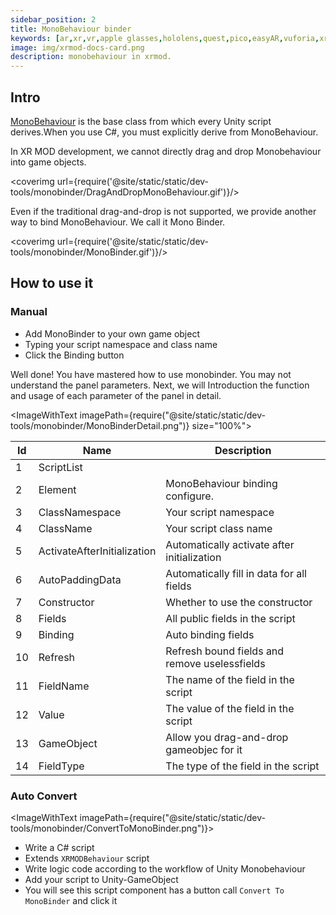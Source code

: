 ```yaml
---
sidebar_position: 2
title: MonoBehaviour binder
keywords: [ar,xr,vr,apple glasses,hololens,quest,pico,easyAR,vuforia,xrmod,mod,doc,metaverse,facebook,meta,unity]
image: img/xrmod-docs-card.png
description: monobehaviour in xrmod.
---
```




## Intro

[MonoBehaviour](https://docs.unity3d.com/ScriptReference/MonoBehaviour.html) is the base class from which every Unity script derives.When you use C#, you must explicitly derive from MonoBehaviour. 

In XR MOD development, we cannot directly drag and drop Monobehaviour into game objects.

<coverimg  url={require('@site/static/static/dev-tools/monobinder/DragAndDropMonoBehaviour.gif')}/>


Even if the traditional drag-and-drop is not supported, we provide another way to bind MonoBehaviour. We call it Mono Binder.

<coverimg  url={require('@site/static/static/dev-tools/monobinder/MonoBinder.gif')}/>



## How to use it

### Manual

- Add MonoBinder to your own game object
- Typing your script namespace and class name
- Click the Binding button

Well done! You have mastered how to use monobinder. You may not understand the panel parameters. Next, we will Introduction  the function and usage of each parameter of the panel in detail.

<ImageWithText imagePath={require("@site/static/static/dev-tools/monobinder/MonoBinderDetail.png")} size="100%">

|Id|Name|Description|
|---|---|---|
|1|ScriptList||MonoBehaviour list|
|2|Element|MonoBehaviour binding configure.|
|3|ClassNamespace|Your script namespace|
|4|ClassName|Your script class name|
|5|ActivateAfterInitialization|Automatically activate after initialization|
|6|AutoPaddingData|Automatically fill in data for all fields|
|7|Constructor|Whether to use the constructor|
|8|Fields|All public fields in the script|
|9|Binding|Auto binding fields|
|10|Refresh|Refresh bound fields and remove uselessfields|
|11|FieldName|The name of the field in the script|
|12|Value|The value of the field in the script|
|13|GameObject|Allow you drag-and-drop gameobjec for it|
|14|FieldType|The type of the field in the script

</ImageWithText>

### Auto Convert
<ImageWithText imagePath={require("@site/static/static/dev-tools/monobinder/ConvertToMonoBinder.png")}>

- Write a C# script 
- Extends `XRMODBehaviour` script
- Write logic code according to the workflow of Unity Monobehaviour
- Add your script to Unity-GameObject
- You will see this script component has a button call `Convert To MonoBinder` and click it

</ImageWithText>
